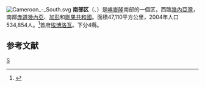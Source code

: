 [[File:Cameroon_-_South.svg|right]]
'''南部区'''（{{lang-en|South Province}}、{{lang-fr|Province du Sud}}）是[[喀麥隆|喀麥隆]]南部的一個区，西臨[[幾內亞灣|幾內亞灣]]，南鄰[[赤道幾內亞|赤道幾內亞]]、[[加彭|加彭]]和[[剛果共和國|剛果共和國]]。面積47,110平方公里，2004年人口534,854人。<ref>{{cite web | url=http://downloads.bbc.co.uk/worldservice/trust/pdf/AMDI/cameroon/amdi_cameroon2_country_overview.pdf | title=African Media Development Initiative | accessdate=2007-04-13 | publisher=[[BBC_News|BBC News]] | format=pdf | archive-url=https://web.archive.org/web/20110709210702/http://downloads.bbc.co.uk/worldservice/trust/pdf/AMDI/cameroon/amdi_cameroon2_country_overview.pdf | archive-date=2011-07-09 | dead-url=yes }}</ref>首府[[埃博洛瓦|埃博洛瓦]]。下分4縣。

== 参考文献 ==
{{Reflist}}

{{喀麥隆行政區劃}}
{{Coord|format=dms|type:adm1st|display=title}}
[[Category:喀麥隆省份|S]]